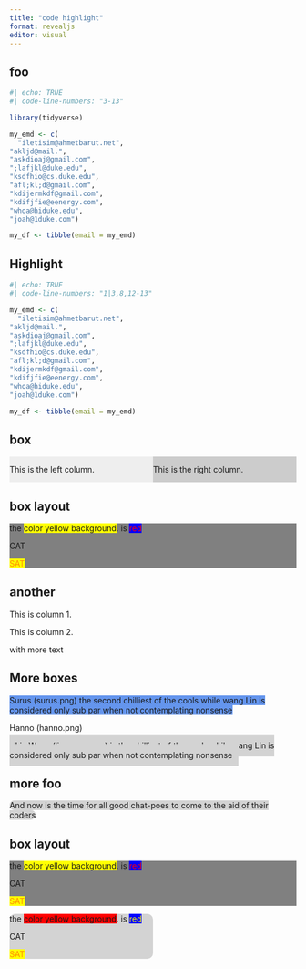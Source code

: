 ```yaml
---
title: "code highlight"
format: revealjs
editor: visual
---
```


## foo

```r
#| echo: TRUE
#| code-line-numbers: "3-13"

library(tidyverse)

my_emd <- c(
  "iletisim@ahmetbarut.net",
"akljd@mail.",
"askdioaj@gmail.com",
";lafjkl@duke.edu",
"ksdfhio@cs.duke.edu",
"afl;kl;d@gmail.com",
"kdijermkdf@gmail.com",
"kdifjfie@eenergy.com",
"whoa@hiduke.edu",
"joah@1duke.com")

my_df <- tibble(email = my_emd)
```

## Highlight

```r
#| echo: TRUE
#| code-line-numbers: "1|3,8,12-13"

my_emd <- c(
  "iletisim@ahmetbarut.net",
"akljd@mail.",
"askdioaj@gmail.com",
";lafjkl@duke.edu",
"ksdfhio@cs.duke.edu",
"afl;kl;d@gmail.com",
"kdijermkdf@gmail.com",
"kdifjfie@eenergy.com",
"whoa@hiduke.edu",
"joah@1duke.com")

my_df <- tibble(email = my_emd)
```

## box

::: {.two-column}

::: {.left-column}
This is the left column.
:::

::: {.right-column}
This is the right column.
:::

:::

<style>
.two-column {
  display: flex;
}

.left-column {
  flex: 1;
  background-color: #eee;
}

.right-column {
  flex: 1;
  background-color: #ccc;
}
</style>

## box layout

::: {layout="[[1,1], [1]]" style="background-color: grey;"}

the [color yellow background]{style="background-color: yellow;"}. is [red]{style="color: red; background-color: blue;"}

CAT

[SAT]{style="color: darkorange; background-color: yellow;"}
:::

## another

::: {layout="[ [1], [1,1] ]"}
This is column 1.

This is column 2.

with more text
:::

<!-- The following doesn't seem to work but comes from StackExchange -->
<style>
.quarto-column:nth-child(1) {
  background-color: #eee;
}

.quarto-column:nth-child(2) {
  background-color: #ccc;
}
</style>

## More boxes

::: {layout="[[70,30], [100]]"}

[Surus (surus.png) the second chilliest of the cools while wang Lin is considered only sub par when not contemplating nonsense]{style="background-color: cornflowerblue; background-clip: padding-box; border: none;"}

Hanno (hanno.png)

[Lin Wang (lin-wang.png) is the chilliest of the cools while wang Lin is considered only sub par when not contemplating nonsense]{style="background-color: #D3D3D3; border: none; padding: 10px; border-top: 1px solid #D3D3D3; border-bottom: 1px solid #D3D3D3;"}
:::

## more foo

[And now is the time for all good chat-poes to come to the aid of their coders]{style="background-color: #D3D3D3; border-radius: 10px; width: 50%;"}

## box layout

::: {layout="[[1,1], [1]]" style="background-color: grey;"}

the [color yellow background]{style="background-color: yellow;"}. is [red]{style="color: red; background-color: blue;"}

CAT

[SAT]{style="color: darkorange; background-color: yellow;"}
:::

::: {layout="[[1,1], [1]]" style="background-color: #D3D3D3; border-radius: 10px; width: 50%;"}

the [color yellow background]{style="background-color: red;"}. is [red]{style="color: yellow; background-color: blue;"}

CAT

[SAT]{style="color: darkorange; background-color: yellow;"}
:::

